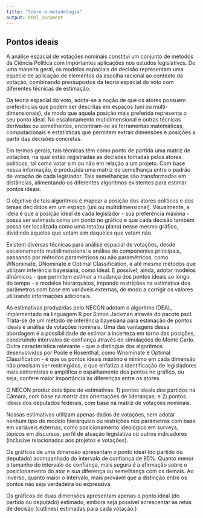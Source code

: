 ```yaml
---
title: "Sobre a metodologia"
output: html_document
---
```


## Pontos ideais

A análise espacial de votações nominais constitui um conjunto de métodos da Ciência Política com importantes aplicações nos estudos legislativos. De uma maneira geral, os modelos espaciais de decisão representam uma espécie de aplicação de elementos da escolha racional ao contexto da votação, combinando pressupostos da teoria espacial do voto com diferentes técnicas de estimação.

Da teoria espacial do voto, adota-se a noção de que os atores possuem preferências que podem ser descritas em espaços (uni ou multi-dimensionais), de modo que aquela posição mais preferida representa o seu ponto ideal. No escalonamento mutidimensional e outras técnicas derivadas ou semelhantes, encontram-se as ferramentas matemáticas, computacionais e estatísticas que permitem extrair dimensões e posições a partir das decisões concretas.

Em termos gerais, tais técnicas têm como ponto de partida uma matriz de votações, na qual estão registradas as decisões tomadas pelos atores políticos, tal como votar sim ou não em relação a um projeto. Com base nessa informação, é produzida uma matriz de semelhança entre o padrão de votação de cada legislador. Tais semelhanças são transformadas em distâncias, alimentando os diferentes algoritmos existentes para estimar pontos ideais.

O objetivo de tais algoritmos é mapear a posição dos atores políticos e dos temas decididos em um espaço (uni ou multidimensional). Visualmente, a ideia é que a posição ideal de cada legislador - sua preferência máxima - possa ser estimada como um ponto no gráfico e que cada decisão também possa ser localizada como uma reta(ou plano) nesse mesmo gráfico, dividindo aqueles que votam sim daqueles que votam não.

Existem diversas técnicas para análise espacial de votações, desde escalonamento mutidimensional e análise de componentes principais, passando por métodos paramétricos ou não paramétricos, como WNominate, DNominate e Optimal Classification, e até mesmo métodos que utilizam inferência bayesiana, como Ideal. É possível, ainda, adotar modelos dinâmicos - que permitem estimar a mudança dos pontos ideais ao longo do tempo -  e modelos hierárquicos, impondo restrições na estimativa dos parâmetros com base em variáveis externas, de modo a corrigir os valores utilizando informações adicionais.

As estimativas produzidas pelo NECON adotam o algoritmo IDEAL, implementado na linguagem R por Simon Jackman através do pacote pscl. Trata-se de um método de inferência bayesiana para estimação de pontos ideais e análise de votações nominais. Uma das vantagens dessa abordagem é a possibilidade de estimar a incerteza em torno das posições, construindo intervalos de confiança através de simulações de Monte Carlo. Outra característica relevante - que o distingue dos algoritmos desenvolvidos por Poole e Rosenthal, como Wnominate e Optimal Classification - é que os pontos ideais máximo e mínimo em cada dimensão não precisam ser restringidos, o que enfatiza a identificação de legisladores mais extremistas e amplifica o espalhamento dos pontos no gráfico, ou seja, confere maior importância às diferenças entre os atores.

O NECON produz dois tipos de estimativas: 1) pontos ideais dos partidos na Câmara, com base na matriz das orientações de lideranças; e 2) pontos ideais dos deputados federais, com base na matriz de votações nominais.

Nossas estimativas utilizam apenas dados de votações, sem adotar nenhum tipo de modelo hierárquico ou restrições nos parâmetros com base em variáveis externas, como posicionamento ideológico em surveys, tópicos em discursos, perfil de atuação legislativa ou outros indicadores (inclusive relacionados aos projetos e votações).

Os gráficos de uma dimensão apresentam o ponto ideal (do partido ou deputado) acompanhado do intervalo de confiança de 95%. Quanto menor o tamanho do intervalo de confiança, mais segura é a afirmação sobre o posicionamento do ator e sua diferença ou semelhança com os demais. Ao inverso, quanto maior o intervalo, mais provável que a distinção entre os pontos não seja verdadeira ou expressiva.

Os gráficos de duas dimensões apresentam apenas o ponto ideal (do partido ou deputado) estimado, embora seja possível acrescentar as retas de decisão (cutlines) estimadas para cada votação.)